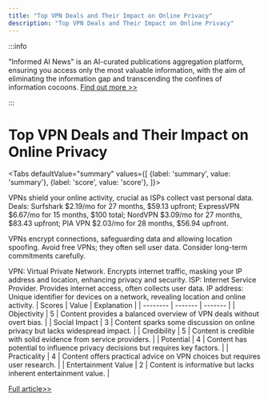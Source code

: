 ```yaml
---
title: "Top VPN Deals and Their Impact on Online Privacy"
description: "Top VPN Deals and Their Impact on Online Privacy"
---
```



:::info

"Informed AI News" is an AI-curated publications aggregation platform, ensuring you access only the most valuable information, with the aim of eliminating the information gap and transcending the confines of information cocoons.  [Find out more >>](/docs/guides)

:::

# Top VPN Deals and Their Impact on Online Privacy


<Tabs
	defaultValue="summary"
	values={[
	{label: 'summary', value: 'summary'},
	{label: 'score', value: 'score'},
]}>
<TabItem value="summary">


VPNs shield your online activity, crucial as ISPs collect vast personal data. Deals: Surfshark $2.19/mo for 27 months, $59.13 upfront; ExpressVPN $6.67/mo for 15 months, $100 total; NordVPN $3.09/mo for 27 months, $83.43 upfront; PIA VPN $2.03/mo for 28 months, $56.94 upfront.

VPNs encrypt connections, safeguarding data and allowing location spoofing. Avoid free VPNs; they often sell user data. Consider long-term commitments carefully.

VPN: Virtual Private Network. Encrypts internet traffic, masking your IP address and location, enhancing privacy and security.
ISP: Internet Service Provider. Provides internet access, often collects user data.
IP address: Unique identifier for devices on a network, revealing location and online activity.
</TabItem>
<TabItem value="score">
	| Scores     | Value   | Explanation |
	| -------- | ------- | ------- |
	| Objectivity  | 5    | Content provides a balanced overview of VPN deals without overt bias.    |
	| Social Impact | 3     | Content sparks some discussion on online privacy but lacks widespread impact.    |
	| Credibility    | 5    | Content is credible with solid evidence from service providers.    |
	| Potential    | 4    | Content has potential to influence privacy decisions but requires key factors.    |
	| Practicality    | 4    | Content offers practical advice on VPN choices but requires user research.    |
	| Entertainment Value    | 2    | Content is informative but lacks inherent entertainment value.    |
</TabItem>
</Tabs>

[Full article>>](https://www.cnet.com/deals/best-vpn-sales-and-deals-right-now/#ftag=CAD590a51e)
